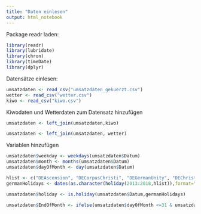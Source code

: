 ```yaml
---
title: "Daten einlesen"
output: html_notebook
---
```


Package readr laden:
```r
library(readr)
library(lubridate)
library(chron)
library(timeDate)
library(dplyr)
```

Datensätze einlesen:
```r
umsatzdaten <- read_csv("umsatzdaten_gekuerzt.csv")
wetter <- read_csv("wetter.csv")
kiwo <- read_csv("kiwo.csv")
```

Kiwodaten und Wetterdaten zum Datensatz hinzufügen
```r
umsatzdaten <- left_join(umsatzdaten,kiwo)

umsatzdaten <- left_join(umsatzdaten, wetter)
```
Variablen hinzufügen
```r
umsatzdaten$weekday <- weekdays(umsatzdaten$Datum)
umsatzdaten$month <- months(umsatzdaten$Datum)
umsatzdaten$dayOfMonth <- day(umsatzdaten$Datum)

hlist <- c("DEAscension", "DECorpusChristi", "DEGermanUnity", "DEChristmasEve", "DENewYearsEve", "Easter")
germanHolidays <- dates(as.character(holiday(2013:2018,hlist)),format="Y-M-D")

umsatzdaten$holiday <- is.holiday(umsatzdaten$Datum,germanHolidays)

umsatzdaten$EndOfMonth <- ifelse(umsatzdaten$dayOfMonth <=31 & umsatzdaten$dayOfMonth >= 28,TRUE, FALSE)
```


